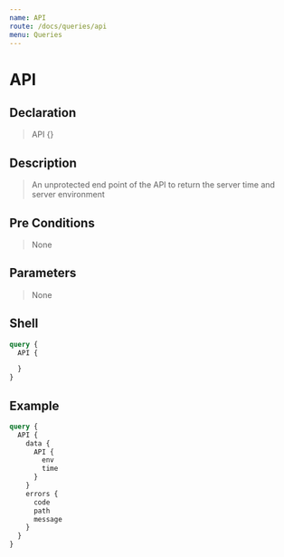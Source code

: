 ```yaml
---
name: API
route: /docs/queries/api
menu: Queries
---
```


# API

## Declaration

> API {}

## Description

> An unprotected end point of the API to return the server time and server environment

## Pre Conditions

> None

## Parameters

> None

## Shell

```graphql
query {
  API {

  }
}
``` 

## Example

```graphql
query {
  API {
    data {
      API {
        env
        time
      }
    }
    errors {
      code
      path
      message
    }
  }
}
```